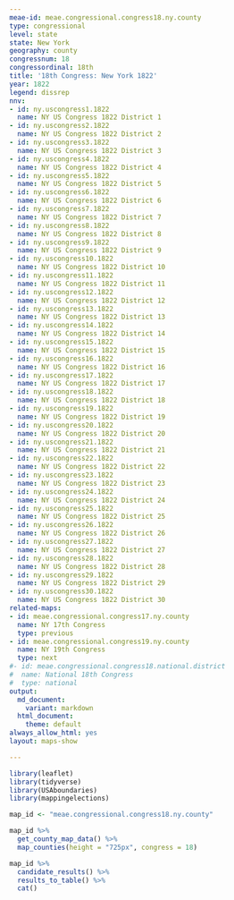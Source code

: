 ```yaml
---
meae-id: meae.congressional.congress18.ny.county
type: congressional
level: state
state: New York
geography: county
congressnum: 18
congressordinal: 18th
title: '18th Congress: New York 1822'
year: 1822
legend: dissrep
nnv:
- id: ny.uscongress1.1822
  name: NY US Congress 1822 District 1
- id: ny.uscongress2.1822
  name: NY US Congress 1822 District 2
- id: ny.uscongress3.1822
  name: NY US Congress 1822 District 3
- id: ny.uscongress4.1822
  name: NY US Congress 1822 District 4
- id: ny.uscongress5.1822
  name: NY US Congress 1822 District 5
- id: ny.uscongress6.1822
  name: NY US Congress 1822 District 6
- id: ny.uscongress7.1822
  name: NY US Congress 1822 District 7
- id: ny.uscongress8.1822
  name: NY US Congress 1822 District 8
- id: ny.uscongress9.1822
  name: NY US Congress 1822 District 9
- id: ny.uscongress10.1822
  name: NY US Congress 1822 District 10
- id: ny.uscongress11.1822
  name: NY US Congress 1822 District 11
- id: ny.uscongress12.1822
  name: NY US Congress 1822 District 12
- id: ny.uscongress13.1822
  name: NY US Congress 1822 District 13
- id: ny.uscongress14.1822
  name: NY US Congress 1822 District 14
- id: ny.uscongress15.1822
  name: NY US Congress 1822 District 15
- id: ny.uscongress16.1822
  name: NY US Congress 1822 District 16
- id: ny.uscongress17.1822
  name: NY US Congress 1822 District 17
- id: ny.uscongress18.1822
  name: NY US Congress 1822 District 18
- id: ny.uscongress19.1822
  name: NY US Congress 1822 District 19
- id: ny.uscongress20.1822
  name: NY US Congress 1822 District 20
- id: ny.uscongress21.1822
  name: NY US Congress 1822 District 21
- id: ny.uscongress22.1822
  name: NY US Congress 1822 District 22
- id: ny.uscongress23.1822
  name: NY US Congress 1822 District 23
- id: ny.uscongress24.1822
  name: NY US Congress 1822 District 24
- id: ny.uscongress25.1822
  name: NY US Congress 1822 District 25
- id: ny.uscongress26.1822
  name: NY US Congress 1822 District 26
- id: ny.uscongress27.1822
  name: NY US Congress 1822 District 27
- id: ny.uscongress28.1822
  name: NY US Congress 1822 District 28
- id: ny.uscongress29.1822
  name: NY US Congress 1822 District 29
- id: ny.uscongress30.1822
  name: NY US Congress 1822 District 30
related-maps:
- id: meae.congressional.congress17.ny.county
  name: NY 17th Congress
  type: previous
- id: meae.congressional.congress19.ny.county
  name: NY 19th Congress
  type: next
#- id: meae.congressional.congress18.national.district
#  name: National 18th Congress
#  type: national
output:
  md_document:
    variant: markdown
  html_document:
    theme: default
always_allow_html: yes
layout: maps-show

---
```


```r
library(leaflet)
library(tidyverse)
library(USAboundaries)
library(mappingelections)

map_id <- "meae.congressional.congress18.ny.county"
```

<div class="map">

```r
map_id %>%
  get_county_map_data() %>%
  map_counties(height = "725px", congress = 18)
```

</div>

<div class="results-table">

```r
map_id %>%
  candidate_results() %>%
  results_to_table() %>%
  cat()
```

</div>

